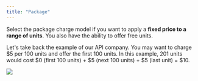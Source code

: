 ```yaml
---
title: "Package"
---
```


Select the package charge model if you want to apply a **fixed price to a range
of units**. You also have the ability to offer free units.

Let's take back the example of our API company. You may want to charge \$5 per
100 units and offer the first 100 units. In this example, 201 units would cost
\$0 (first 100 units) + \$5 (next 100 units) + \$5 (last unit) = \$10.

<Frame  caption="Configuration of the package charge model" >
    <img src="/guide/plans/images/package-pricing-charge-model-ff1836a27a037aaf14819bbdb70c836b.png"/>
</Frame>